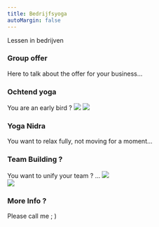 ```yaml
---
title: Bedrijfsyoga
autoMargin: false
---
```


<Section className="section--auto-margin">
  <ContentWithBackground src="/images/postures/meditation.jpg" className="vh-50 w-100">
    <SectionFooter className="text--light text--emphasized">
      Lessen in bedrijven
    </SectionFooter>
  </ContentWithBackground>
  <Content className="vh-50 w-100">
    <h3> Group offer </h3>
    Here to talk about the offer for your business...
  </Content>
</Section>

<Section className="section--auto-margin">
  <Content className="w-50">
    <h3>Ochtend yoga</h3>
    You are an early bird ?
  </Content>
  <Content className="vh-30 w-50 pl-0 pr-0">
    <Image src="/images/postures/nature-chill.jpg" />
  </Content>

  <Content className="vh-30 w-50 pl-0 pr-0">
    <Image src="/images/postures/nature-chill.jpg" />
  </Content>
  <Content className="w-50">
    <h3>Yoga Nidra</h3>
    You want to relax fully, not moving for a moment...
  </Content>
</Section>

<Section className="section--auto-margin">
  <Content className="vh-100 w-50">
    <h3>Team Building ?</h3>
    You want to unify your team ? ...
  </Content>
  <Content className="vh-100 w-50 pl-0 pr-0">
    <Image src="/images/postures/nature-chill.jpg"/>
  </Content>
</Section>

<Section className="section--auto-margin pb-3">  
    <Content className="vh-100 w-50 pl-0 pr-0">
      <Image src="/images/postures/nature-chill.jpg"/>
    </Content>
  <Content className="vh-100 w-50">
     <h3>More Info ?</h3>
    Please call me ; )
  </Content>  
</Section>
